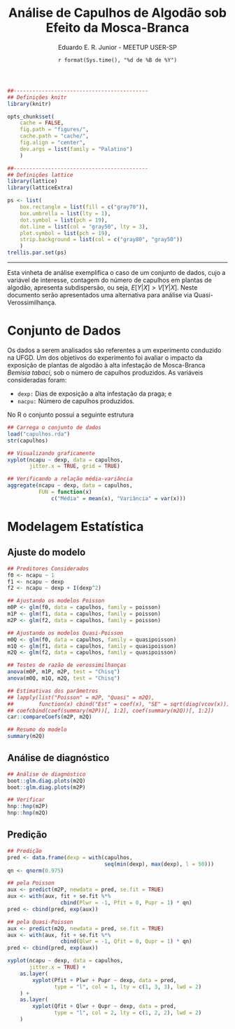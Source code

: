 % Análise de Capulhos de Algodão sob Efeito da Mosca-Branca
% Eduardo E. R. Junior - MEETUP USER-SP
% `r format(Sys.time(), "%d de %B de %Y")`

```r

##-------------------------------------------
## Definições knitr
library(knitr)

opts_chunk$set(
    cache = FALSE,
    fig.path = "figures/",
    cache.path = "cache/",
    fig.align = "center",
    dev.args = list(family = "Palatino")
    )

##-------------------------------------------
## Definições lattice
library(lattice)
library(latticeExtra)

ps <- list(
    box.rectangle = list(fill = c("gray70")),
    box.umbrella = list(lty = 1),
    dot.symbol = list(pch = 19),
    dot.line = list(col = "gray50", lty = 3),
    plot.symbol = list(pch = 19),
    strip.background = list(col = c("gray80", "gray50"))
    )
trellis.par.set(ps)

```

***

Esta vinheta de análise exemplifica o caso de um conjunto de dados, cujo
a variável de interesse, contagem do número de capulhos em plantas de
algodão, apresenta subdispersão, ou seja, $E[Y|X] > V[Y|X]$. Neste
documento serão apresentados uma alternativa para análise via
Quasi-Verossimilhança.

# Conjunto de Dados #

Os dados a serem analisados são referentes a um experimento conduzido na
UFGD. Um dos objetivos do experimento foi avaliar o impacto da exposição
de plantas de algodão à alta infestação de Mosca-Branca _Bemisia
tabaci_, sob o número de capulhos produzidos. As variáveis consideradas
foram:

* `dexp:` Dias de exposição a alta infestação da praga; e
* `nacpu:` Número de capulhos produzidos.

No R o conjunto possui a seguinte estrutura

```r

## Carrega o conjunto de dados
load("capulhos.rda")
str(capulhos)

```

```r

## Visualizando graficamente
xyplot(ncapu ~ dexp, data = capulhos,
       jitter.x = TRUE, grid = TRUE)

## Verificando a relação média-variância
aggregate(ncapu ~ dexp, data = capulhos,
          FUN = function(x)
              c("Média" = mean(x), "Variância" = var(x)))

```

# Modelagem Estatística #

## Ajuste do modelo ##

```r

## Preditores Considerados
f0 <- ncapu ~ 1
f1 <- ncapu ~ dexp
f2 <- ncapu ~ dexp + I(dexp^2)

## Ajustando os modelos Poisson
m0P <- glm(f0, data = capulhos, family = poisson)
m1P <- glm(f1, data = capulhos, family = poisson)
m2P <- glm(f2, data = capulhos, family = poisson)

## Ajustando os modelos Quasi-Poisson
m0Q <- glm(f0, data = capulhos, family = quasipoisson)
m1Q <- glm(f1, data = capulhos, family = quasipoisson)
m2Q <- glm(f2, data = capulhos, family = quasipoisson)

```

```r

## Testes de razão de verossimilhanças
anova(m0P, m1P, m2P, test = "Chisq")
anova(m0Q, m1Q, m2Q, test = "Chisq")

```

```r

## Estimativas dos parâmetros
## lapply(list("Poisson" = m2P, "Quasi" = m2Q),
##        function(x) cbind("Est" = coef(x), "SE" = sqrt(diag(vcov(x)))))
## coefcbind(coef(summary(m2P))[, 1:2], coef(summary(m2Q))[, 1:2])
car::compareCoefs(m2P, m2Q)

```

```r

## Resumo do modelo
summary(m2Q)

```

## Análise de diagnóstico ##

```r

## Análise de diagnóstico
boot::glm.diag.plots(m2Q)
boot::glm.diag.plots(m2P)

## Verificar
hnp::hnp(m2P)
hnp::hnp(m2Q)

```

## Predição ##

```r

## Predição
pred <- data.frame(dexp = with(capulhos,
                               seq(min(dexp), max(dexp), l = 50)))
qn <- qnorm(0.975)

## pela Poisson
aux <- predict(m2P, newdata = pred, se.fit = TRUE)
aux <- with(aux, fit + se.fit %*%
                 cbind(Plwr = -1, Pfit = 0, Pupr = 1) * qn)
pred <- cbind(pred, exp(aux))

## pela Quasi-Poisson
aux <- predict(m2Q, newdata = pred, se.fit = TRUE)
aux <- with(aux, fit + se.fit %*%
                 cbind(Qlwr = -1, Qfit = 0, Qupr = 1) * qn)
pred <- cbind(pred, exp(aux))

xyplot(ncapu ~ dexp, data = capulhos,
       jitter.x = TRUE) +
    as.layer(
        xyplot(Pfit + Plwr + Pupr ~ dexp, data = pred,
               type = "l", col = 1, lty = c(1, 3, 3), lwd = 2)
    ) +
    as.layer(
        xyplot(Qfit + Qlwr + Qupr ~ dexp, data = pred,
               type = "l", col = 2, lty = c(1, 2, 2), lwd = 2)
    )

```
